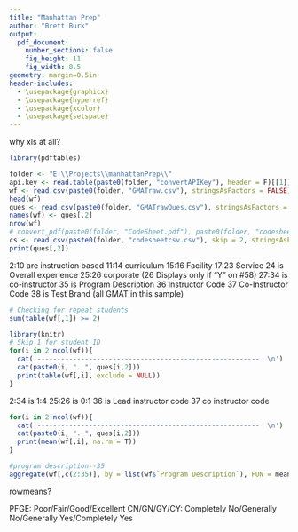 ```yaml
---
title: "Manhattan Prep"
author: "Brett Burk"
output: 
  pdf_document: 
    number_sections: false
    fig_height: 11
    fig_width: 8.5
geometry: margin=0.5in
header-includes:
  - \usepackage{graphicx}
  - \usepackage{hyperref}
  - \usepackage{xcolor}
  - \usepackage{setspace}
---
```


why xls at all?

```r
library(pdftables)

folder <- "E:\\Projects\\manhattanPrep\\"
api.key <- read.table(paste0(folder, "convertAPIKey"), header = F)[[1]]
wf <- read.csv(paste0(folder, "GMATraw.csv"), stringsAsFactors = FALSE)
head(wf)
ques <- read.csv(paste0(folder, "GMATrawQues.csv"), stringsAsFactors = FALSE)
names(wf) <- ques[,2]
nrow(wf)
# convert_pdf(paste0(folder, "CodeSheet.pdf"), paste0(folder, "codesheetcsv.csv"), api_key = api.key)
cs <- read.csv(paste0(folder, "codesheetcsv.csv"), skip = 2, stringsAsFactors = FALSE)
print(ques[,2])
```

2:10 are instruction based
11:14 curriculum
15:16 Facility
17:23 Service
24 is Overall experience
25:26 corporate (26 Displays only if "Y" on #58)
27:34 is co-instructor
35 is Program Description
36 Instructor Code
37 Co-Instructor Code
38 is Test Brand (all GMAT in this sample)


```r

# Checking for repeat students
sum(table(wf[,1]) >= 2)

library(knitr)
# Skip 1 for student ID
for(i in 2:ncol(wf)){
  cat('--------------------------------------------------------  \n')
  cat(paste0(i, ". ", ques[i,2]))
  print(table(wf[,i], exclude = NULL))
}
```

2:34 is 1:4
25:26 is 0:1
36 is Lead instructor code
37 co instructor code


```r
for(i in 2:ncol(wf)){
  cat('--------------------------------------------------------  \n')
  cat(paste0(i, ". ", ques[i,2]))
  print(mean(wf[,i], na.rm = T))
}

#program description--35
aggregate(wf[,c(2:35)], by = list(wf$`Program Description`), FUN = mean, na.rm = T, na.action = NULL) 
```


rowmeans?

PFGE: Poor/Fair/Good/Excellent
CN/GN/GY/CY: Completely No/Generally No/Generally Yes/Completely Yes
